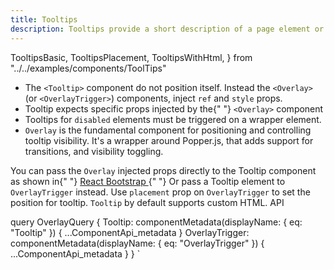 ```yaml
---
title: Tooltips
description: Tooltips provide a short description of a page element or control.
---
```


  TooltipsBasic,
  TooltipsPlacement,
  TooltipsWithHtml,
} from "../../examples/components/ToolTips"

<Overview>
  <ul>
    <li>
      The <code>&lt;Tooltip&gt;</code> component do not position itself. Instead
      the <code>&lt;Overlay&gt;</code> (or <code>&lt;OverlayTrigger&gt;</code>)
      components, inject <code>ref</code> and <code>style</code> props.
    </li>
    <li>
      Tooltip expects specific props injected by the{" "}
      <code>&lt;Overlay&gt;</code> component
    </li>
    <li>
      Tooltips for <code>disabled</code> elements must be triggered on a wrapper
      element.
    </li>
    <li>
      <code>Overlay</code> is the fundamental component for positioning and
      controlling tooltip visibility. It's a wrapper around Popper.js, that adds
      support for transitions, and visibility toggling.
    </li>
  </ul>
</Overview>

<CodeBlock title="Tooltip examples" code={TooltipsBasic}>
  You can pass the <code>Overlay</code> injected props directly to the Tooltip
  component as shown in{" "}
  <a
    href="https://react-bootstrap-v4.netlify.app/components/overlays/#tooltips"
    target="_blank"
    rel="noopener"
  >
    React Bootstrap
  </a>{" "}
  Or pass a Tooltip element to <code>OverlayTrigger</code> instead.
</CodeBlock>

<CodeBlock title="Tooltip placement" code={TooltipsPlacement}>
  Use <code>placement</code> prop on <code>OverlayTrigger</code> to set the
  position for tooltip.
</CodeBlock>

<CodeBlock title="Tooltip with HTML" code={TooltipsWithHtml}>
  <code>Tooltip</code> by default supports custom HTML.
</CodeBlock>

<LinkedHeading h="2" id="overlays-api" className="h1">
  API
</LinkedHeading>

<ComponentApi metadata={props.data.OverlayTrigger} />
<ComponentApi metadata={props.data.Tooltip} />

  query OverlayQuery {
    Tooltip: componentMetadata(displayName: { eq: "Tooltip" }) {
      ...ComponentApi_metadata
    }
    OverlayTrigger: componentMetadata(displayName: { eq: "OverlayTrigger" }) {
      ...ComponentApi_metadata
    }
  }
`
